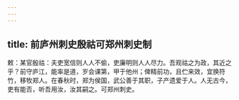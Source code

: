 ```yaml
---
---
---
```

title: 前庐州刺史殷祜可郑州刺史制
---



敕：某官殷祜：夫吏宽信则人人不偷，吏廉明则人人尽力。吾观祜之为政，其近之乎？前守庐江，能率是道，岁会课第，甲于他州；俾精前功，且伫来效，宜换符竹，移牧郑人。在春秋时，郑为侯国，武公善于其职，子产遗爱于人。人无古今，吏有能否，听吾用汝，汝其嗣之。可郑州刺史。